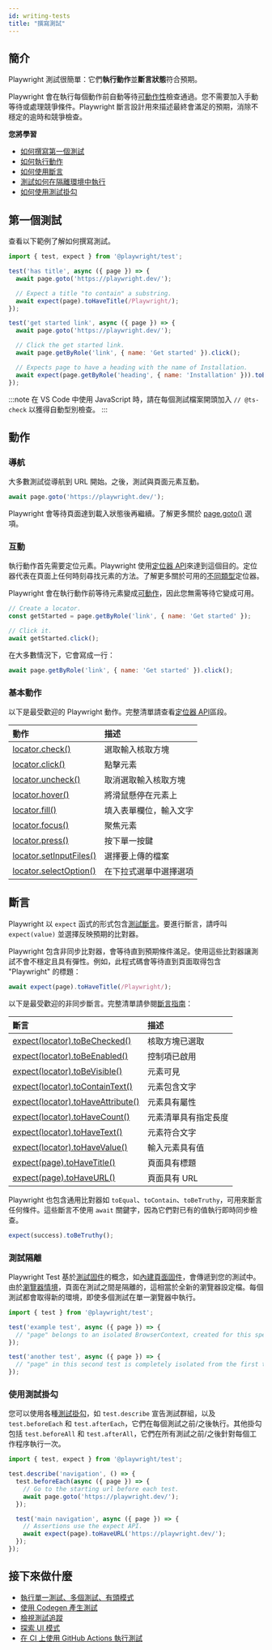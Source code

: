 ```yaml
---
id: writing-tests
title: "撰寫測試"
---
```


## 簡介

Playwright 測試很簡單：它們**執行動作**並**斷言狀態**符合預期。

Playwright 會在執行每個動作前自動等待[可動作性](./actionability.mdx)檢查通過。您不需要加入手動等待或處理競爭條件。Playwright 斷言設計用來描述最終會滿足的預期，消除不穩定的逾時和競爭檢查。

**您將學習**
- [如何撰寫第一個測試](/writing-tests.mdx#first-test)
- [如何執行動作](/writing-tests.mdx#actions)
- [如何使用斷言](/writing-tests.mdx#assertions)
- [測試如何在隔離環境中執行](/writing-tests.mdx#test-isolation)
- [如何使用測試掛勾](/writing-tests.mdx#using-test-hooks)

## 第一個測試

查看以下範例了解如何撰寫測試。

```js title="tests/example.spec.ts"
import { test, expect } from '@playwright/test';

test('has title', async ({ page }) => {
  await page.goto('https://playwright.dev/');

  // Expect a title "to contain" a substring.
  await expect(page).toHaveTitle(/Playwright/);
});

test('get started link', async ({ page }) => {
  await page.goto('https://playwright.dev/');

  // Click the get started link.
  await page.getByRole('link', { name: 'Get started' }).click();

  // Expects page to have a heading with the name of Installation.
  await expect(page.getByRole('heading', { name: 'Installation' })).toBeVisible();
});
```

:::note
在 VS Code 中使用 JavaScript 時，請在每個測試檔案開頭加入 `// @ts-check` 以獲得自動型別檢查。
:::

## 動作

### 導航

大多數測試從導航到 URL 開始。之後，測試與頁面元素互動。

```js
await page.goto('https://playwright.dev/');
```

Playwright 會等待頁面達到載入狀態後再繼續。了解更多關於 [page.goto()](/api/class-page.mdx#page-goto) 選項。

### 互動

執行動作首先需要定位元素。Playwright 使用[定位器 API](./locators.mdx)來達到這個目的。定位器代表在頁面上任何時刻尋找元素的方法。了解更多關於可用的[不同類型](./locators.mdx)定位器。

Playwright 會在執行動作前等待元素變成[可動作](./actionability.mdx)，因此您無需等待它變成可用。

```js
// Create a locator.
const getStarted = page.getByRole('link', { name: 'Get started' });

// Click it.
await getStarted.click();
```

在大多數情況下，它會寫成一行：

```js
await page.getByRole('link', { name: 'Get started' }).click();
```

### 基本動作

以下是最受歡迎的 Playwright 動作。完整清單請查看[定位器 API](./api/class-locator.mdx)區段。

| 動作 | 描述 |
| :- | :- |
| [locator.check()](/api/class-locator.mdx#locator-check) | 選取輸入核取方塊 |
| [locator.click()](/api/class-locator.mdx#locator-click) | 點擊元素 |
| [locator.uncheck()](/api/class-locator.mdx#locator-uncheck) | 取消選取輸入核取方塊 |
| [locator.hover()](/api/class-locator.mdx#locator-hover) | 將滑鼠懸停在元素上 |
| [locator.fill()](/api/class-locator.mdx#locator-fill) | 填入表單欄位，輸入文字 |
| [locator.focus()](/api/class-locator.mdx#locator-focus) | 聚焦元素 |
| [locator.press()](/api/class-locator.mdx#locator-press) | 按下單一按鍵 |
| [locator.setInputFiles()](/api/class-locator.mdx#locator-set-input-files) | 選擇要上傳的檔案 |
| [locator.selectOption()](/api/class-locator.mdx#locator-select-option) | 在下拉式選單中選擇選項 |

## 斷言

Playwright 以 `expect` 函式的形式包含[測試斷言](./test-assertions.mdx)。要進行斷言，請呼叫 `expect(value)` 並選擇反映預期的比對器。

Playwright 包含非同步比對器，會等待直到預期條件滿足。使用這些比對器讓測試不會不穩定且具有彈性。例如，此程式碼會等待直到頁面取得包含 "Playwright" 的標題：

```js
await expect(page).toHaveTitle(/Playwright/);
```

以下是最受歡迎的非同步斷言。完整清單請參閱[斷言指南](./test-assertions.mdx)：

| 斷言 | 描述 |
| :- | :- |
| [expect(locator).toBeChecked()](/api/class-locatorassertions.mdx#locator-assertions-to-be-checked) | 核取方塊已選取 |
| [expect(locator).toBeEnabled()](/api/class-locatorassertions.mdx#locator-assertions-to-be-enabled) | 控制項已啟用 |
| [expect(locator).toBeVisible()](/api/class-locatorassertions.mdx#locator-assertions-to-be-visible) | 元素可見 |
| [expect(locator).toContainText()](/api/class-locatorassertions.mdx#locator-assertions-to-contain-text) | 元素包含文字 |
| [expect(locator).toHaveAttribute()](/api/class-locatorassertions.mdx#locator-assertions-to-have-attribute) | 元素具有屬性 |
| [expect(locator).toHaveCount()](/api/class-locatorassertions.mdx#locator-assertions-to-have-count) | 元素清單具有指定長度 |
| [expect(locator).toHaveText()](/api/class-locatorassertions.mdx#locator-assertions-to-have-text) | 元素符合文字 |
| [expect(locator).toHaveValue()](/api/class-locatorassertions.mdx#locator-assertions-to-have-value) | 輸入元素具有值 |
| [expect(page).toHaveTitle()](/api/class-pageassertions.mdx#page-assertions-to-have-title) | 頁面具有標題 |
| [expect(page).toHaveURL()](/api/class-pageassertions.mdx#page-assertions-to-have-url) | 頁面具有 URL |

Playwright 也包含通用比對器如 `toEqual`、`toContain`、`toBeTruthy`，可用來斷言任何條件。這些斷言不使用 `await` 關鍵字，因為它們對已有的值執行即時同步檢查。

```js
expect(success).toBeTruthy();
```

### 測試隔離

Playwright Test 基於[測試固件](./test-fixtures.mdx)的概念，如[內建頁面固件](./test-fixtures#built-in-fixtures)，會傳遞到您的測試中。由於[瀏覽器情境](./browser-contexts)，頁面在測試之間是隔離的，這相當於全新的瀏覽器設定檔。每個測試都會取得新的環境，即使多個測試在單一瀏覽器中執行。

```js title="tests/example.spec.ts"
import { test } from '@playwright/test';

test('example test', async ({ page }) => {
  // "page" belongs to an isolated BrowserContext, created for this specific test.
});

test('another test', async ({ page }) => {
  // "page" in this second test is completely isolated from the first test.
});
```

### 使用測試掛勾

您可以使用各種[測試掛勾](./api/class-test.mdx)，如 `test.describe` 宣告測試群組，以及 `test.beforeEach` 和 `test.afterEach`，它們在每個測試之前/之後執行。其他掛勾包括 `test.beforeAll` 和 `test.afterAll`，它們在所有測試之前/之後針對每個工作程序執行一次。

```js title="tests/example.spec.ts"
import { test, expect } from '@playwright/test';

test.describe('navigation', () => {
  test.beforeEach(async ({ page }) => {
    // Go to the starting url before each test.
    await page.goto('https://playwright.dev/');
  });

  test('main navigation', async ({ page }) => {
    // Assertions use the expect API.
    await expect(page).toHaveURL('https://playwright.dev/');
  });
});
```

## 接下來做什麼
- [執行單一測試、多個測試、有頭模式](./running-tests.mdx)
- [使用 Codegen 產生測試](./codegen-intro.mdx)
- [檢視測試追蹤](./trace-viewer-intro.mdx)
- [探索 UI 模式](./test-ui-mode.mdx)
- [在 CI 上使用 GitHub Actions 執行測試](./ci-intro.mdx)


[Accessibility]: /api/class-accessibility.mdx "Accessibility"
[Android]: /api/class-android.mdx "Android"
[AndroidDevice]: /api/class-androiddevice.mdx "AndroidDevice"
[AndroidInput]: /api/class-androidinput.mdx "AndroidInput"
[AndroidSocket]: /api/class-androidsocket.mdx "AndroidSocket"
[AndroidWebView]: /api/class-androidwebview.mdx "AndroidWebView"
[APIRequest]: /api/class-apirequest.mdx "APIRequest"
[APIRequestContext]: /api/class-apirequestcontext.mdx "APIRequestContext"
[APIResponse]: /api/class-apiresponse.mdx "APIResponse"
[APIResponseAssertions]: /api/class-apiresponseassertions.mdx "APIResponseAssertions"
[Browser]: /api/class-browser.mdx "Browser"
[BrowserContext]: /api/class-browsercontext.mdx "BrowserContext"
[BrowserServer]: /api/class-browserserver.mdx "BrowserServer"
[BrowserType]: /api/class-browsertype.mdx "BrowserType"
[CDPSession]: /api/class-cdpsession.mdx "CDPSession"
[Clock]: /api/class-clock.mdx "Clock"
[ConsoleMessage]: /api/class-consolemessage.mdx "ConsoleMessage"
[Coverage]: /api/class-coverage.mdx "Coverage"
[Dialog]: /api/class-dialog.mdx "Dialog"
[Download]: /api/class-download.mdx "Download"
[Electron]: /api/class-electron.mdx "Electron"
[ElectronApplication]: /api/class-electronapplication.mdx "ElectronApplication"
[ElementHandle]: /api/class-elementhandle.mdx "ElementHandle"
[FileChooser]: /api/class-filechooser.mdx "FileChooser"
[Frame]: /api/class-frame.mdx "Frame"
[FrameLocator]: /api/class-framelocator.mdx "FrameLocator"
[GenericAssertions]: /api/class-genericassertions.mdx "GenericAssertions"
[JSHandle]: /api/class-jshandle.mdx "JSHandle"
[Keyboard]: /api/class-keyboard.mdx "Keyboard"
[Locator]: /api/class-locator.mdx "Locator"
[LocatorAssertions]: /api/class-locatorassertions.mdx "LocatorAssertions"
[Logger]: /api/class-logger.mdx "Logger"
[Mouse]: /api/class-mouse.mdx "Mouse"
[Page]: /api/class-page.mdx "Page"
[PageAssertions]: /api/class-pageassertions.mdx "PageAssertions"
[Playwright]: /api/class-playwright.mdx "Playwright"
[PlaywrightAssertions]: /api/class-playwrightassertions.mdx "PlaywrightAssertions"
[Request]: /api/class-request.mdx "Request"
[Response]: /api/class-response.mdx "Response"
[Route]: /api/class-route.mdx "Route"
[Selectors]: /api/class-selectors.mdx "Selectors"
[SnapshotAssertions]: /api/class-snapshotassertions.mdx "SnapshotAssertions"
[TimeoutError]: /api/class-timeouterror.mdx "TimeoutError"
[Touchscreen]: /api/class-touchscreen.mdx "Touchscreen"
[Tracing]: /api/class-tracing.mdx "Tracing"
[Video]: /api/class-video.mdx "Video"
[WebError]: /api/class-weberror.mdx "WebError"
[WebSocket]: /api/class-websocket.mdx "WebSocket"
[WebSocketRoute]: /api/class-websocketroute.mdx "WebSocketRoute"
[Worker]: /api/class-worker.mdx "Worker"
[Fixtures]: /api/class-fixtures.mdx "Fixtures"
[FullConfig]: /api/class-fullconfig.mdx "FullConfig"
[FullProject]: /api/class-fullproject.mdx "FullProject"
[Location]: /api/class-location.mdx "Location"
[Test]: /api/class-test.mdx "Test"
[TestConfig]: /api/class-testconfig.mdx "TestConfig"
[TestInfo]: /api/class-testinfo.mdx "TestInfo"
[TestInfoError]: /api/class-testinfoerror.mdx "TestInfoError"
[TestOptions]: /api/class-testoptions.mdx "TestOptions"
[TestProject]: /api/class-testproject.mdx "TestProject"
[TestStepInfo]: /api/class-teststepinfo.mdx "TestStepInfo"
[WorkerInfo]: /api/class-workerinfo.mdx "WorkerInfo"
[Reporter]: /api/class-reporter.mdx "Reporter"
[Suite]: /api/class-suite.mdx "Suite"
[TestCase]: /api/class-testcase.mdx "TestCase"
[TestError]: /api/class-testerror.mdx "TestError"
[TestResult]: /api/class-testresult.mdx "TestResult"
[TestStep]: /api/class-teststep.mdx "TestStep"
[Element]: https://developer.mozilla.org/en-US/docs/Web/API/element "Element"
[EvaluationArgument]: /evaluating.mdx#evaluation-argument "EvaluationArgument"
[Promise]: https://developer.mozilla.org/en-US/docs/Web/JavaScript/Reference/Global_Objects/Promise "Promise"
[iterator]: https://developer.mozilla.org/en-US/docs/Web/JavaScript/Reference/Iteration_protocols "Iterator"
[origin]: https://developer.mozilla.org/en-US/docs/Glossary/Origin "Origin"
[selector]: https://developer.mozilla.org/en-US/docs/Web/CSS/CSS_Selectors "selector"
[Serializable]: https://developer.mozilla.org/en-US/docs/Web/JavaScript/Reference/Global_Objects/JSON/stringify#Description "Serializable"
[UIEvent.detail]: https://developer.mozilla.org/en-US/docs/Web/API/UIEvent/detail "UIEvent.detail"
[UnixTime]: https://en.wikipedia.org/wiki/Unix_time "Unix Time"
[xpath]: https://developer.mozilla.org/en-US/docs/Web/XPath "xpath"

[Array]: https://developer.mozilla.org/en-US/docs/Web/JavaScript/Reference/Global_Objects/Array "Array"
[boolean]: https://developer.mozilla.org/en-US/docs/Web/JavaScript/Data_structures#Boolean_type "Boolean"
[Buffer]: https://nodejs.org/api/buffer.html#buffer_class_buffer "Buffer"
[ChildProcess]: https://nodejs.org/api/child_process.html "ChildProcess"
[Date]: https://developer.mozilla.org/en-US/docs/Web/JavaScript/Reference/Global_Objects/Date "Date"
[Error]: https://nodejs.org/api/errors.html#errors_class_error "Error"
[EventEmitter]: https://nodejs.org/api/events.html#events_class_eventemitter "EventEmitter"
[function]: https://developer.mozilla.org/en-US/docs/Web/JavaScript/Reference/Global_Objects/Function "Function"
[FormData]: https://developer.mozilla.org/en-US/docs/Web/API/FormData "FormData"
[Map]: https://developer.mozilla.org/en-US/docs/Web/JavaScript/Reference/Global_Objects/Map "Map"
[Metadata]: https://developer.mozilla.org/en-US/docs/Web/JavaScript/Reference/Global_Objects/Object "Object&lt;string, any&gt;"
[null]: https://developer.mozilla.org/en-US/docs/Web/JavaScript/Reference/Global_Objects/null "null"
[number]: https://developer.mozilla.org/en-US/docs/Web/JavaScript/Data_structures#Number_type "Number"
[Object]: https://developer.mozilla.org/en-US/docs/Web/JavaScript/Reference/Global_Objects/Object "Object"
[Promise]: https://developer.mozilla.org/en-US/docs/Web/JavaScript/Reference/Global_Objects/Promise "Promise"
[Readable]: https://nodejs.org/api/stream.html#stream_class_stream_readable "Readable"
[ReadStream]: https://nodejs.org/api/fs.html#class-fsreadstream "ReadStream"
[RegExp]: https://developer.mozilla.org/en-US/docs/Web/JavaScript/Reference/Global_Objects/RegExp "RegExp"
[string]: https://developer.mozilla.org/en-US/docs/Web/JavaScript/Data_structures#String_type "string"
[void]: https://developer.mozilla.org/en-US/docs/Web/JavaScript/Reference/Global_Objects/undefined "void"
[URL]: https://nodejs.org/api/url.html "URL"
[URLSearchParams]: https://developer.mozilla.org/en-US/docs/Web/API/URLSearchParams "URLSearchParams"

[all available image tags]: https://mcr.microsoft.com/en-us/product/playwright/about "all available image tags"
[Microsoft Artifact Registry]: https://mcr.microsoft.com/en-us/product/playwright/about "Microsoft Artifact Registry"
[Dockerfile.noble]: https://github.com/microsoft/playwright/blob/main/utils/docker/Dockerfile.noble "Dockerfile.noble"
